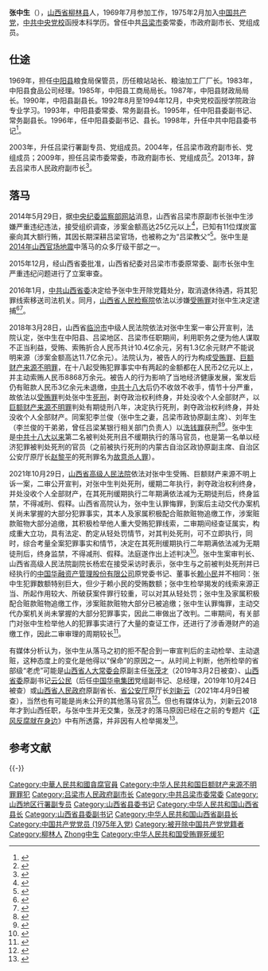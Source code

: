 {{Infobox officeholder
| 图像        = 
| 图像说明    = 
| 职务1       = 吕梁市人民政府副市长
| 就任日期1   = 2003年6月
| 卸任日期1   = 2013年3月
| 1blankname1 = 市长
| 1namedata1  = [[聂春玉|聂春玉]]{{to}}[[董洪运|董洪运]]{{to}}[[张九萍|张九萍]]{{to}}[[丁雪峰|丁雪峰]]
| 前任1       = 
| 继任1       = 
| 职务2       = 
| 就任日期2   = 
| 卸任日期2   = 
| 前任2       = 
| 继任2       = 
| 职务3       = 
| 就任日期3   = 
| 卸任日期3   = 
| 前任3       = 
| 继任3       = 
| 职务4       = 
| 就任日期4   = 
| 卸任日期4   = 
| 前任4       = 
| 继任4       = 
| 姓名        = 张中生
| 原名        = 
| 出生日期    = {{birth year and age|1952|11}}
| 出生地点    = {{CHN}}[[山西省|山西省]][[吕梁市|吕梁地区]][[柳林县|柳林县]]
| 逝世日期    = <!-- {{death date and age|}}（死亡在前，出生在后）{{death year and age|}} -->
| 逝世地点    = 
| 政党        = <del>{{CPC}}</del>（1975年加入－2016年开除）
| 父母        = 
| 配偶        = <!--{{marriage|姓名|}} -->
| 子女        = 
| 亲属        = 
| 信仰        = 
| 母校        = [[中共中央党校|中共中央党校]]
| 网站        = 
| 签名        = 
| 脚注        = 
}}

'''张中生'''（{{bd|1952年|11月|catIdx=Z张}}），[[山西省|山西省]][[柳林县|柳林县]]人，1969年7月参加工作，1975年2月加入[[中国共产党|中国共产党]]，[[中共中央党校|中共中央党校]]函授本科学历。曾任中共[[吕梁市|吕梁市]]委常委，市政府副市长、党组成员。

==仕途==
1969年，担任[[中阳县|中阳县]]粮食局保管员，历任粮站站长、粮油加工厂厂长。1983年，中阳县食品公司经理。1985年，中阳县工商局局长。1987年，中阳县财政局局长。1990年，中阳县副县长。1992年8月至1994年12月，中央党校函授学院政治专业学习。1993年，中阳县委常委、常务副县长。1995年，任中阳县委副书记、常务副县长。1996年，任中阳县委副书记、县长。1998年，升任中共中阳县委书记<ref>{{cite news|url=http://www.dzwww.com/xinwen/shehuixinwen/201512/t20151224_13560463.htm?pc|title=吕梁教父财富达百亿 张中生简历介绍|date=2015-12-24|work=大众网|accessdate=2016-05-22|archive-date=2016-07-01|archive-url=https://web.archive.org/web/20160701202744/http://www.dzwww.com/xinwen/shehuixinwen/201512/t20151224_13560463.htm?pc}}</ref>。

2003年，升任吕梁行署副专员、党组成员。2004年，任吕梁市政府副市长、党组成员；2009年，担任吕梁市委常委，市政府副市长、党组成员<ref>{{cite news|url=http://news.163.com/16/0104/10/BCFQV1FE00014JB6.html|title=山西"吕梁教父"张中生被逮捕 包养多名情妇|date=2016-01-04|accessdate=2016-05-22|agency=网易|archive-url=https://web.archive.org/web/20160616202938/http://news.163.com/16/0104/10/BCFQV1FE00014JB6.html|archive-date=2016-06-16|dead-url=yes}}</ref>。2013年，辞去吕梁市人民政府副市长<ref>{{cite news|url=http://www.lvliang.gov.cn/content/2013-03/26/content_140472.htm|title=吕梁市人民代表大会常务委员会公告|date=2013-03-26|work=吕梁日报|accessdate=2016-05-22|archive-date=2016-06-17|archive-url=https://web.archive.org/web/20160617110951/http://www.lvliang.gov.cn/content/2013-03/26/content_140472.htm}}</ref>。
==落马==
2014年5月29日，据[[中央纪委国家监委网站|中央纪委监察部网站]]消息，山西省吕梁市原副市长张中生涉嫌严重违纪违法，接受组织调查，涉案金额高达25亿元以上<ref>{{cite news|url=http://finance.sina.com.cn/china/gncj/2015-12-27/doc-ifxmxxsp7032223.shtml|title=吕梁教父张中生曝受贿金额达25亿元 已被开除党籍|date=2015-12-27|work=新京报|accessdate=2016-05-22|archive-date=2019-06-05|archive-url=https://web.archive.org/web/20190605165251/http://finance.sina.com.cn/china/gncj/2015-12-27/doc-ifxmxxsp7032223.shtml}}</ref>，已知有11位煤炭富豪向其大额行贿，其因长期深耕吕梁官场，也被称之为“吕梁教父”<ref>{{cite news|url=http://news.163.com/16/0308/05/BHK2Q1LU0001124J.html#f=dlist|title=媒体:山西吕梁教父张中生为何敢贪6.4个亿|author=|date=2016-03-08|work=网易|accessdate=2016-05-22|archive-url=https://web.archive.org/web/20160327220518/http://news.163.com/16/0308/05/BHK2Q1LU0001124J.html#f=dlist|archive-date=2016-03-27|dead-url=yes}}</ref>。张中生是[[2014年山西官场地震|2014年山西官场地震]]中落马的众多厅级干部之一。

2015年12月，经山西省委批准，山西省纪委对吕梁市市委原常委、副市长张中生严重违纪问题进行了立案审查。

2016年1月，[[中国共产党山西省委员会|中共山西省委]]决定给予张中生开除党籍处分，取消退休待遇，将其犯罪线索移送司法机关。同月，[[山西省人民检察院列表|山西省人民检察院]]依法以涉嫌[[賄賂|受贿罪]]对张中生决定逮捕<ref>{{cite news|url=http://news.163.com/16/0105/06/BCI04PIE00014AED.html|title=山西省检察院对张中生决定逮捕|date=2016-01-05|work=检察日报|accessdate=2016-05-22|archive-url=https://web.archive.org/web/20180328103111/http://news.163.com/16/0105/06/BCI04PIE00014AED.html|archive-date=2018-03-28|dead-url=yes}}</ref><ref>{{cite news|url=http://news.163.com/16/0119/10/BDMGPS5700014JB5.html|title=吕梁市委原常委、副市长张中生被开除党籍 充当保护伞、对抗审查|date=2016-01-19|work=中国经济网|accessdate=2016-05-22|archive-url=https://web.archive.org/web/20180328102742/http://news.163.com/16/0119/10/BDMGPS5700014JB5.html|archive-date=2018-03-28|dead-url=yes}}</ref>。

2018年3月28日，山西省[[临汾市|临汾市]]中级人民法院依法对张中生案一审公开宣判，法院认定，张中生在中阳县、吕梁地区、吕梁市任职期间，利用职务之便为他人谋取不正当利益，受贿、索贿折合人民币共计10.4亿余元，另有1.3亿余元财产不能说明来源（涉案金额高达11.7亿余元）。法院认为，被告人的行为构成[[賄賂|受贿罪]]、[[巨额财产来源不明罪|巨额财产来源不明罪]]，在十八起受贿犯罪事实中有两起的金额都在人民币2亿元以上，并主动索贿人民币8868万余元。被告人的行为影响了当地经济健康发展，案发后仍有赃款人民币3亿余元未退缴，[[中国共产党第十八次全国代表大会|中共十八大]]后仍不收敛不收手，情节十分严重，故依法以[[賄賂|受贿罪]]判处张中生[[死刑|死刑]]，剥夺政治权利终身，并处没收个人全部财产，以[[巨额财产来源不明罪|巨额财产来源不明罪]]判处有期徒刑八年，决定执行死刑，剥夺政治权利终身，并处没收个人全部财产。同案犯李兰俊（张中生之妻，吕梁市政协原副主席）、刘年生（李兰俊的干弟弟，曾任吕梁某银行相关部门负责人）以[[洗錢|洗钱罪]]获刑<ref>{{Cite web|url=http://www.xinhuanet.com/2018-03/28/c_1122602385.htm|title=张中生受贿、巨额财产来源不明案在临汾中院一审宣判 被告人被判处死刑 并处没收个人全部财产|accessdate=2018-03-28|date=2018-03-28|publisher=新华网|archive-date=2018-03-28|archive-url=https://web.archive.org/web/20180328102650/http://www.xinhuanet.com/2018-03/28/c_1122602385.htm|dead-url=no}}</ref><ref>{{Cite web|title=“吕梁教父”，受贿10.4亿，死刑|url=http://tech.ifeng.com/a/20180413/44947856_0.shtml|access-date=2021-12-06|date=2018-04-25|publisher=凤凰网|archive-date=2021-12-06|archive-url=https://web.archive.org/web/20211206121641/https://tech.ifeng.com/a/20180413/44947856_0.shtml}}</ref>。张中生是[[中共十八大以来的反腐败工作|中共十八大以来]]第二名被判处死刑且不缓期执行的落马官员，也是第一名单以经济犯罪被判处死刑的官员（之前被执行死刑的内蒙古自治区政协原副主席、自治区公安厅原厅长[[赵黎平|赵黎平]]的死刑罪名为[[謀殺|故意杀人罪]]）。

2021年10月29日，[[山西省高级人民法院|山西省高级人民法院]]依法对张中生受贿、巨额财产来源不明上诉一案，二审公开宣判，对张中生判处死刑，缓期二年执行，剥夺政治权利终身，并处没收个人全部财产，在其死刑缓期执行二年期满依法减为无期徒刑后，终身监禁，不得减刑、假释。山西省高院认为，张中生认罪悔罪，到案后主动交代办案机关尚未掌握的大部分犯罪事实，其本人及家属积极配合赃款赃物追缴工作，涉案赃款赃物大部分追缴，其积极检举他人重大受贿犯罪线索，二审期间经查证属实，构成重大立功，具有法定、酌定从轻处罚情节，对其判处死刑，可不立即执行，同时，综合考量全案犯罪事实和情节，决定在其死刑缓期执行二年期满依法减为无期徒刑后，终身监禁，不得减刑、假释。法庭遂作出上述判决<ref>{{Cite web|title=受贿10.4亿余元，山西吕梁原副市长张中生二审被判死缓|url=https://news.cctv.com/2021/10/29/ARTIDm8q3MChPq2uIUiFI7D7211029.shtml|access-date=2021-10-29|date=2021-10-29|last=邢斯馨|work=央视网|archive-date=2021-10-29|archive-url=https://web.archive.org/web/20211029094342/https://news.cctv.com/2021/10/29/ARTIDm8q3MChPq2uIUiFI7D7211029.shtml}}</ref>。张中生案审判长、山西省高级人民法院副院长杨宏在接受采访时表示，张中生与之前被判处死刑并已经执行的[[中国华融|中国华融资产管理股份有限公司]]原党委书记、董事长[[赖小民|赖小民]]并不相同：张中生犯罪数额特别巨大，但少于赖小民的受贿数额；张中生检举揭发的线索来源正当、所起作用较大、所破获案件罪行较重，可以对其从轻处罚；张中生及家属积极配合赃款赃物追缴工作，涉案赃款赃物大部分已被追缴；张中生认罪悔罪，主动交代办案机关尚未掌握的大部分犯罪事实，因此二审做出了改判。二审期间，有关部门对张中生检举他人的犯罪事实进行了大量的查证工作，还进行了涉香港财产的追缴工作，因此二审审理的周期较长<ref>{{Cite web|title=山西高院有关负责人就张中生案二审答记者问|url=https://news.cctv.com/2021/10/29/ARTIRgUwy4z8tdZFTFnt0acF211029.shtml|access-date=2021-10-29|date=2021-10-29|last=邢斯馨|work=央视网|archive-date=2021-10-29|archive-url=https://web.archive.org/web/20211029094342/https://news.cctv.com/2021/10/29/ARTIRgUwy4z8tdZFTFnt0acF211029.shtml}}</ref>。

有媒体分析认为，张中生从落马之初的拒不配合到一审宣判后的主动检举、主动退赃，这种态度上的变化是他得以“保命”的原因之一。从时间上判断，他所检举的省部级“老虎”可能是[[山西省人民代表大会常务委员会|山西省人大常委会]]原副主任[[张茂才|张茂才]]（2019年3月2日被查）、[[中国共产党山西省委员会|山西省委]]原副书记[[云公民|云公民]]（后任[[中国华电集团|中国华电集团]]党组副书记、总经理，2019年10月24日被查）或[[山西省人民政府|山西省人民政府]]原副省长、[[山西省公安厅|省公安厅]]原厅长[[刘新云|刘新云]]（2021年4月9日被查），当然也有可能是尚未公开的其他落马官员<ref>{{Cite web|title=“巨贪”张中生二审改判死缓：被拿下后从态度恶劣到检举“老虎”|url=https://news.sina.com.cn/c/2021-10-29/doc-iktzscyy2562884.shtml|access-date=2021-11-02|date=2021-10-29|publisher=新浪|archive-date=2021-10-29|archive-url=https://web.archive.org/web/20211029192256/https://news.sina.com.cn/c/2021-10-29/doc-iktzscyy2562884.shtml}}</ref>。但也有媒体认为，刘新云2018年才到山西任职，与张中生并无交集，张茂才的落马原因已经在之前的专题片《[[正风反腐就在身边|正风反腐就在身边]]》中有所透露，并非因有人检举揭发<ref>{{Cite web|title=10亿巨贪吕梁原副市长张中生为了保命供出了谁？|url=https://news.china.com/socialgd/10000169/20211102/40225125.html|access-date=2021-12-06|date=2021-11-02|publisher=中华网|archive-date=2021-12-06|archive-url=https://web.archive.org/web/20211206123333/https://news.china.com/socialgd/10000169/20211102/40225125.html}}</ref>。

== 参考文献 ==
{{Reflist|30em}}

{{-}}
{{中共十八大到十九大期间的反腐败工作}}
{{DEFAULTSORT:Zhang张中生}}
[[Category:中華人民共和國貪腐官員|Category:中華人民共和國貪腐官員]]
[[Category:中华人民共和国巨额财产来源不明罪罪犯|Category:中华人民共和国巨额财产来源不明罪罪犯]]
[[Category:吕梁市人民政府副市长|Category:吕梁市人民政府副市长]]
[[Category:中共吕梁市委常委|Category:中共吕梁市委常委]]
[[Category:山西地区行署副专员|Category:山西地区行署副专员]]
[[Category:山西省县委书记|Category:山西省县委书记]]
[[Category:中华人民共和国山西省县长|Category:中华人民共和国山西省县长]]
[[Category:山西省县委副书记|Category:山西省县委副书记]]
[[Category:中华人民共和国山西省副县长|Category:中华人民共和国山西省副县长]]
[[Category:中国共产党党员_(1975年入党)|Category:中国共产党党员 (1975年入党)]]
[[Category:被开除中国共产党党籍者|Category:被开除中国共产党党籍者]]
[[Category:柳林人|Category:柳林人]]
[[Category:张姓|Zhong中生]]
[[Category:中华人民共和国受贿罪死缓犯|Category:中华人民共和国受贿罪死缓犯]]